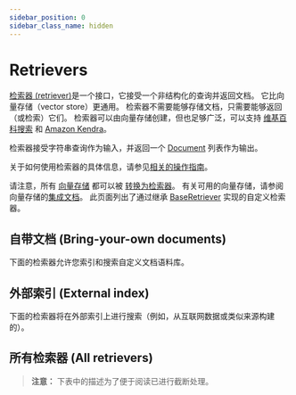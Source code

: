 ```yaml
---
sidebar_position: 0
sidebar_class_name: hidden
---
```



# Retrievers

[检索器 (retriever)](/docs/concepts/retrievers)是一个接口，它接受一个非结构化的查询并返回文档。
它比向量存储（vector store）更通用。
检索器不需要能够存储文档，只需要能够返回（或检索）它们。
检索器可以由向量存储创建，但也足够广泛，可以支持 [维基百科搜索](/docs/integrations/retrievers/wikipedia/) 和 [Amazon Kendra](/docs/integrations/retrievers/amazon_kendra_retriever/)。

检索器接受字符串查询作为输入，并返回一个 [Document](https://python.langchain.com/api_reference/core/documents/langchain_core.documents.base.Document.html) 列表作为输出。

关于如何使用检索器的具体信息，请参见[相关的操作指南](/docs/how_to/#retrievers)。

请注意，所有 [向量存储](/docs/concepts/vectorstores) 都可以被 [转换为检索器](/docs/how_to/vectorstore_retriever/)。
有关可用的向量存储，请参阅向量存储的[集成文档](/docs/integrations/vectorstores/)。
此页面列出了通过继承 [BaseRetriever](/docs/how_to/custom_retriever/) 实现的自定义检索器。

## 自带文档 (Bring-your-own documents)

下面的检索器允许您索引和搜索自定义文档语料库。

<CategoryTable category="document_retrievers" />

## 外部索引 (External index)

下面的检索器将在外部索引上进行搜索（例如，从互联网数据或类似来源构建的）。

<CategoryTable category="external_retrievers" />

## 所有检索器 (All retrievers)

> **注意：** 下表中的描述为了便于阅读已进行截断处理。

<IndexTable />